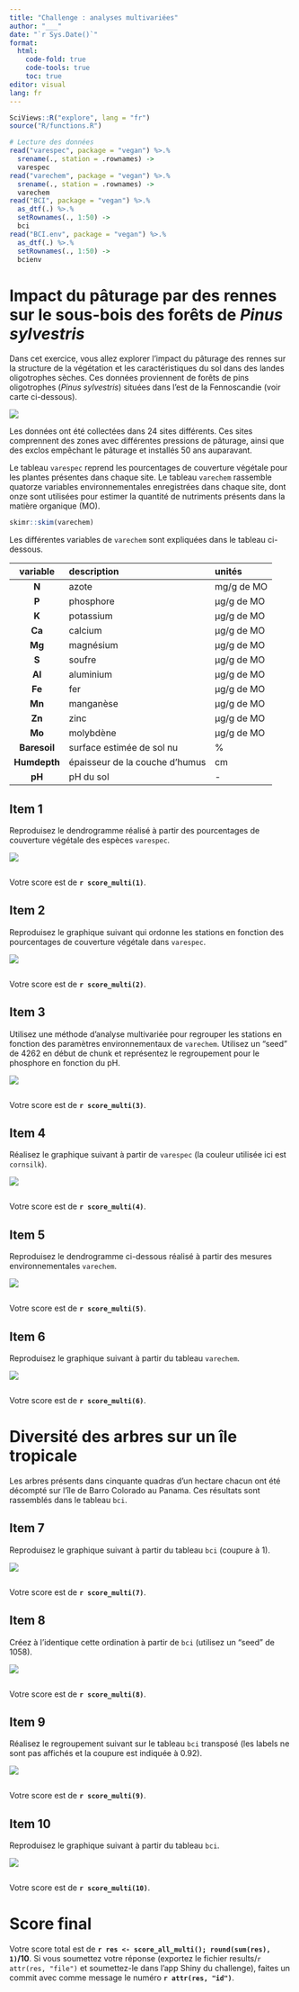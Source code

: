```yaml
---
title: "Challenge : analyses multivariées"
author: "___"
date: "`r Sys.Date()`"
format:
  html:
    code-fold: true
    code-tools: true
    toc: true
editor: visual
lang: fr
---
```


```r
SciViews::R("explore", lang = "fr")
source("R/functions.R")

# Lecture des données
read("varespec", package = "vegan") %>.%
  srename(., station = .rownames) ->
  varespec
read("varechem", package = "vegan") %>.%
  srename(., station = .rownames) ->
  varechem
read("BCI", package = "vegan") %>.%
  as_dtf(.) %>.%
  setRownames(., 1:50) ->
  bci
read("BCI.env", package = "vegan") %>.%
  as_dtf(.) %>.%
  setRownames(., 1:50) ->
  bcienv
```

# Impact du pâturage par des rennes sur le sous-bois des forêts de *Pinus sylvestris*

Dans cet exercice, vous allez explorer l'impact du pâturage des rennes sur la structure de la végétation et les caractéristiques du sol dans des landes oligotrophes sèches. Ces données proviennent de forêts de pins oligotrophes (*Pinus sylvestris*) situées dans l'est de la Fennoscandie (voir carte ci-dessous).

![](figures/Fenn.jpg)

Les données ont été collectées dans 24 sites différents. Ces sites comprennent des zones avec différentes pressions de pâturage, ainsi que des exclos empêchant le pâturage et installés 50 ans auparavant.

Le tableau `varespec` reprend les pourcentages de couverture végétale pour les plantes présentes dans chaque site. Le tableau `varechem` rassemble quatorze variables environnementales enregistrées dans chaque site, dont onze sont utilisées pour estimer la quantité de nutriments présents dans la matière organique (MO).

```r
skimr::skim(varechem)
```

Les différentes variables de `varechem` sont expliquées dans le tableau ci-dessous.

|   variable   | description                    | unités     |
|:------------:|:-------------------------------|:-----------|
|    **N**     | azote                          | mg/g de MO |
|    **P**     | phosphore                      | µg/g de MO |
|    **K**     | potassium                      | µg/g de MO |
|    **Ca**    | calcium                        | µg/g de MO |
|    **Mg**    | magnésium                      | µg/g de MO |
|    **S**     | soufre                         | µg/g de MO |
|    **Al**    | aluminium                      | µg/g de MO |
|    **Fe**    | fer                            | µg/g de MO |
|    **Mn**    | manganèse                      | µg/g de MO |
|    **Zn**    | zinc                           | µg/g de MO |
|    **Mo**    | molybdène                      | µg/g de MO |
| **Baresoil** | surface estimée de sol nu      | \%         |
| **Humdepth** | épaisseur de la couche d'humus | cm         |
|    **pH**    | pH du sol                      | \-         |

## Item 1

Reproduisez le dendrogramme réalisé à partir des pourcentages de couverture végétale des espèces `varespec`.

![](figures/multi01-1.png)

```r

```

Votre score est de **`r score_multi(1)`**.

## Item 2

Reproduisez le graphique suivant qui ordonne les stations en fonction des pourcentages de couverture végétale dans `varespec`.

![](figures/multi02-1.png)

```r

```

Votre score est de **`r score_multi(2)`**.

## Item 3

Utilisez une méthode d'analyse multivariée pour regrouper les stations en fonction des paramètres environnementaux de `varechem`. Utilisez un "seed" de 4262 en début de chunk et représentez le regroupement pour le phosphore en fonction du pH.

![](figures/multi03-1.png)

```r

```

Votre score est de **`r score_multi(3)`**.

## Item 4

Réalisez le graphique suivant à partir de `varespec` (la couleur utilisée ici est `cornsilk`).

![](figures/multi04-1.png)

```r

```

Votre score est de **`r score_multi(4)`**.

## Item 5

Reproduisez le dendrogramme ci-dessous réalisé à partir des mesures environnementales `varechem`.

![](figures/multi05-1.png)

```r

```

Votre score est de **`r score_multi(5)`**.

## Item 6

Reproduisez le graphique suivant à partir du tableau `varechem`.

![](figures/multi06-1.png)

```r

```

Votre score est de **`r score_multi(6)`**.

# Diversité des arbres sur un île tropicale

Les arbres présents dans cinquante quadras d'un hectare chacun ont été décompté sur l'île de Barro Colorado au Panama. Ces résultats sont rassemblés dans le tableau `bci`.

## Item 7

Reproduisez le graphique suivant à partir du tableau `bci` (coupure à 1).

![](figures/multi07-1.png)

```r

```

Votre score est de **`r score_multi(7)`**.

## Item 8

Créez à l'identique cette ordination à partir de `bci` (utilisez un "seed" de 1058).

![](figures/multi08-1.png)

```r

```

Votre score est de **`r score_multi(8)`**.

## Item 9

Réalisez le regroupement suivant sur le tableau `bci` transposé (les labels ne sont pas affichés et la coupure est indiquée à 0.92).

![](figures/multi09-1.png)

```r

```

Votre score est de **`r score_multi(9)`**.

## Item 10

Reproduisez le graphique suivant à partir du tableau `bci`.

![](figures/multi10-1.png)

```r

```

Votre score est de **`r score_multi(10)`**.

# Score final

Votre score total est de **`r res <- score_all_multi(); round(sum(res), 1)`/10**. Si vous soumettez votre réponse (exportez le fichier results/`r  attr(res, "file")` et soumettez-le dans l'app Shiny du challenge), faites un commit avec comme message le numéro **`r attr(res, "id")`**.
